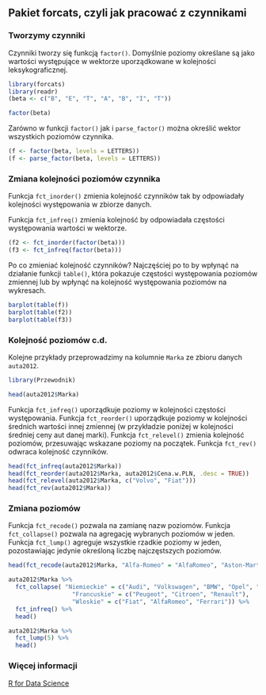 ## Pakiet forcats, czyli jak pracować z czynnikami

### Tworzymy czynniki

Czynniki tworzy się funkcją `factor()`. Domyślnie poziomy określane są jako wartości występujące w wektorze uporządkowane w kolejności leksykograficznej.

```r
library(forcats)
library(readr)
(beta <- c("B", "E", "T", "A", "B", "I", "T"))

factor(beta)
```

Zarówno w funkcji `factor()` jak i `parse_factor()` można określić wektor wszystkich poziomów czynnika.

```r
(f <- factor(beta, levels = LETTERS))
(f <- parse_factor(beta, levels = LETTERS))
```

### Zmiana kolejności poziomów czynnika

Funkcja `fct_inorder()` zmienia kolejność czynników tak by odpowiadały kolejności występowania w zbiorze danych.

Funkcja `fct_infreq()` zmienia kolejność by odpowiadała częstości występowania wartości w wektorze.

```r
(f2 <- fct_inorder(factor(beta)))
(f3 <- fct_infreq(factor(beta)))
```

Po co zmieniać kolejność czynników? 
Najczęściej po to by wpłynąć na działanie funkcji `table()`, która pokazuje częstości występowania poziomów zmiennej lub by wpłynąć na kolejność występowania poziomów na wykresach.

```r
barplot(table(f))
barplot(table(f2))
barplot(table(f3))
```

### Kolejność poziomów c.d.

Kolejne przykłady przeprowadzimy na kolumnie `Marka` ze zbioru danych `auta2012`.

```r
library(Przewodnik)

head(auta2012$Marka)
```

Funkcja `fct_infreq()` uporządkuje poziomy w kolejności częstości występowania.
Funkcja `fct_reorder()` uporządkuje poziomy w kolejności średnich wartości innej zmiennej (w przykładzie poniżej w kolejności średniej ceny aut danej marki).
Funkcja `fct_relevel()` zmienia kolejność poziomów, przesuwając wskazane poziomy na początek.
Funkcja `fct_rev()` odwraca kolejność czynników.

```r
head(fct_infreq(auta2012$Marka))
head(fct_reorder(auta2012$Marka, auta2012$Cena.w.PLN, .desc = TRUE))
head(fct_relevel(auta2012$Marka, c("Volvo", "Fiat")))
head(fct_rev(auta2012$Marka))
```

### Zmiana poziomów

Funkcja `fct_recode()` pozwala na zamianę nazw poziomów.
Funkcja `fct_collapse()` pozwala na agregację wybranych poziomów w jeden.
Funkcja `fct_lump()` agreguje wszystkie rzadkie poziomy w jeden, pozostawiając jedynie określoną liczbę najczęstszych poziomów.

```r
head(fct_recode(auta2012$Marka, "Alfa-Romeo" = "AlfaRomeo", "Aston-Martin" = "AstonMartin"))

auta2012$Marka %>%
  fct_collapse( "Niemieckie" = c("Audi", "Volkswagen", "BMW", "Opel", "Mercedes-Benz"),
                  "Francuskie" = c("Peugeot", "Citroen", "Renault"),
                  "Wloskie" = c("Fiat", "AlfaRomeo", "Ferrari")) %>%
  fct_infreq() %>%
  head()

auta2012$Marka %>%
  fct_lump(5) %>%
  head()
```

### Więcej informacji 

[R for Data Science](http://r4ds.had.co.nz/factors.html)

